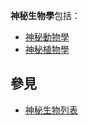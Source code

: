 '''神秘生物學'''包括：
* [[神秘動物學|神秘動物學]]
* [[神秘植物學|神秘植物學]]

== 參見 ==
* [[神秘生物列表|神秘生物列表]]

{{消歧義|S|Cat=五字消歧義}}